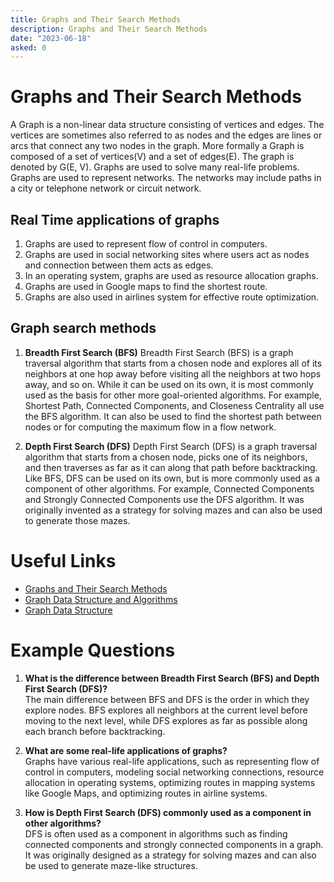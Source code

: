 ```yaml
---
title: Graphs and Their Search Methods
description: Graphs and Their Search Methods
date: "2023-06-18"
asked: 0
---
```


# Graphs and Their Search Methods

A Graph is a non-linear data structure consisting of vertices and edges. The vertices are sometimes also referred to as nodes and the edges are lines or arcs that connect any two nodes in the graph. More formally a Graph is composed of a set of vertices(V) and a set of edges(E). The graph is denoted by G(E, V).
Graphs are used to solve many real-life problems. Graphs are used to represent networks. The networks may include paths in a city or telephone network or circuit network.

## Real Time applications of graphs

1. Graphs are used to represent flow of control in computers.
2. Graphs are used in social networking sites where users act as nodes and connection between them acts as edges.
3. In an operating system, graphs are used as resource allocation graphs.
4. Graphs are used in Google maps to find the shortest route.
5. Graphs are also used in airlines system for effective route optimization.

## Graph search methods

1. **Breadth First Search (BFS)**
   Breadth First Search (BFS) is a graph traversal algorithm that starts from a chosen node and explores all of its neighbors at one hop away before visiting all the neighbors at two hops away, and so on.
   While it can be used on its own, it is most commonly used as the basis for other more goal-oriented algorithms. For example, Shortest Path, Connected Components, and Closeness Centrality all use the BFS algorithm. It can also be used to find the shortest path between nodes or for computing the maximum flow in a flow network.

2. **Depth First Search (DFS)**
   Depth First Search (DFS) is a graph traversal algorithm that starts from a chosen node, picks one of its neighbors, and then traverses as far as it can along that path before backtracking.
   Like BFS, DFS can be used on its own, but is more commonly used as a component of other algorithms. For example, Connected Components and Strongly Connected Components use the DFS algorithm. It was originally invented as a strategy for solving mazes and can also be used to generate those mazes.

# Useful Links

- [Graphs and Their Search Methods](https://www.hackerearth.com/practice/algorithms/graphs/graph-representation/tutorial/)
- [Graph Data Structure and Algorithms](https://www.geeksforgeeks.org/graph-data-structure-and-algorithms/)
- [Graph Data Structure](https://www.tutorialspoint.com/data_structures_algorithms/graph_data_structure.htm)

# Example Questions

1. **What is the difference between Breadth First Search (BFS) and Depth First Search (DFS)?**\
   The main difference between BFS and DFS is the order in which they explore nodes. BFS explores all neighbors at the current level before moving to the next level, while DFS explores as far as possible along each branch before backtracking.

2. **What are some real-life applications of graphs?**\
   Graphs have various real-life applications, such as representing flow of control in computers, modeling social networking connections, resource allocation in operating systems, optimizing routes in mapping systems like Google Maps, and optimizing routes in airline systems.

3. **How is Depth First Search (DFS) commonly used as a component in other algorithms?**\
   DFS is often used as a component in algorithms such as finding connected components and strongly connected components in a graph. It was originally designed as a strategy for solving mazes and can also be used to generate maze-like structures.
